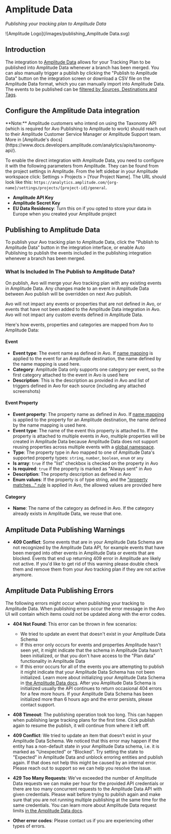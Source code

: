 
# Amplitude Data

*Publishing your tracking plan to Amplitude Data*

![Amplitude Logo](/images/publishing_Amplitude Data.svg)

## Introduction


The integration to [Amplitude Data](https://help.amplitude.com/hc/en-us/categories/17292443498779-Amplitude-Data) allows for your Tracking Plan to be published into Amplitude Data whenever a branch has been merged. You can also manually trigger a publish by clicking the "Publish to Amplitude Data" button on the integration screen or download a CSV file on the Amplitude Data format, which you can manually import into Amplitude Data. The events to be published can be [filtered by Sources, Destinations and Tags](/publishing/publishing/overview#filtering-events-for-publishing).

## Configure the Amplitude Data integration

<Callout>
**Note:** Amplitude customers who intend on using the Taxonomy API (which is required for Avo Publishing to Amplitude to work) should reach out to their Amplitude Customer Service Manager or Amplitude Support team. More in [Amplitude's docs](https://www.docs.developers.amplitude.com/analytics/apis/taxonomy-api/).
</Callout>

To enable the direct integration with Amplitude Data, you need to configure it with the following parameters from Amplitude. They can be found from the project settings in Amplitude. From the left sidebar in your Amplitude workspace click: Settings > Projects > [Your Project Name]. The URL should look like this: `https://analytics.amplitude.com/{org-name}/settings/projects/{project-id}/general`.

- **Amplitude API Key**
- **Amplitude Secret Key**
- **EU Data Residency**: Turn this on if you opted to store your data in Europe when you created your Amplitude project


## Publishing to Amplitude Data

To publish your Avo tracking plan to Amplitude Data, click the "Publish to Amplitude Data" button in the integration interface, or enable Auto Publishing to publish the events included in the publishing integration whenever a branch has been merged.

### What Is Included In The Publish to Amplitude Data?

On publish, Avo will merge your Avo tracking plan with any existing events in Amplitude Data. Any changes made to an event in Amplitude Data between Avo publish will be overridden on next Avo publish.

Avo will not impact any events or properties that are not defined in Avo, or events that have not been added to the Amplitude Data integration in Avo. Avo will not impact any custom events defined in Amplitude Data.

Here's how events, properties and categories are mapped from Avo to Amplitude Data:

#### Event

- **Event type**: The event name as defined in Avo. If [name mapping](/data-design/name-mapping) is applied to the event for an Amplitude destination, the name defined by the name mapping is used here.
- **Category**: Amplitude Data only supports one category per event, so the first category attached to the event in Avo is used here
- **Description**: This is the description as provided in Avo and list of triggers defined in Avo for each source (including any attached screenshots)

#### Event Property

- **Event property**: The property name as defined in Avo. If [name mapping](/data-design/name-mapping) is applied to the property for an Amplitude destination, the name defined by the name mapping is used here.
- **Event type**: The name of the event this property is attached to. If the property is attached to multiple events in Avo, multiple properties will be created in Amplitude Data because Amplitude Data does not support reusing properties across multiple events with a [global namespace](/data-design/global-namespace).
- **Type**: The property type in Avo mapped to one of Amplitude Data's supported property types: `string`, `number`, `boolean`, `enum` or `any`
- **Is array**: `true` if the "list" checkbox is checked on the property in Avo
- **Is required**: `true` if the property is marked as "Always sent" in Avo
- **Description**: The property description as defined in Avo
- **Enum values**: If the property is of type string, and the ["property matches..." rule](/data-design/avo-tracking-plan/properties#enumeration-of-allowed-string-values) is applied in Avo, the allowed values are provided here

#### Category

- **Name**: The name of the category as defined in Avo. If the category already exists in Amplitude Data, we reuse that one.

## Amplitude Data Publishing Warnings

- **409 Conflict**: Some events that are in your Amplitude Data Schema are not recognized by the Amplitude Data API, for example events that have been merged into other events in Amplitude Data or events that are blocked.
  Events that end up returning 409 error in Amplitude are likely not active. If you'd like to get rid of this warning please double check them and remove them from your Avo tracking plan if they are not active anymore.

## Amplitude Data Publishing Errors

The following errors might occur when publishing your tracking to Amplitude Data. When publishing errors occur the error message in the Avo UI will contain which items could not be updated along with the error codes.

- **404 Not Found**: This error can be thrown in few scenarios:

  - We tried to update an event that doesn't exist in your Amplitude Data Schema
  - If this error only occurs for events and properties Amplitude hasn't seen yet, it might indicate that the schema in Amplitude Data hasn't been initialized, or that you don't have access to the "Plan data" functionality in Amplitude Data
  - If this error occurs for all of the events you are attempting to publish it might indicate that your Amplitude Data Schema has not been initialized. Learn more about initializing your Amplitude Data Schema in [the Amplitude Data docs](https://help.amplitude.com/hc/en-us/articles/5078848559259).
    After you Amplitude Data Schema is initialized usually the API continues to return occasional 404 errors for a few more hours. If your Amplitude Data Schema has been initialized more than 6 hours ago and the error persists, please contact support.

- **408 Timeout**: The publishing operation took too long. This can happen when publishing large tracking plans for the first time. Click publish again to resume the publish, it will continue from where it left off.

- **409 Conflict**: We tried to update an item that doesn't exist in your Amplitude Data Schema.
  We noticed that this error may happen if the entity has a non-default state in your Amplitude Data schema, i.e. it is marked as "Unexpected" or "Blocked". Try setting the state to "Expected" in Amplitude Data and unblock erroring entities and publish again.
  If that does not help this might be caused by an internal error. Please reach out to support so we can help you resolve the issue.

- **429 Too Many Requests**: We've exceeded the number of Amplitude Data requests we can make per hour for the provided API credentials or there are too many concurrent requests to the Amplitude Data API with given credentials.
  Please wait before trying to publish again and make sure that you are not running multiple publishing at the same time for the same credentials. You can learn more about Amplitude Data request limits [in the Amplitude Data docs](https://help.amplitude.com/hc/en-us/articles/360016606991-Taxonomy-API#h_53f1b7d4-ee8d-4a81-945b-e5a2909ddfad).

- **Other error codes**: Please contact us if you are experiencing other types of errors.